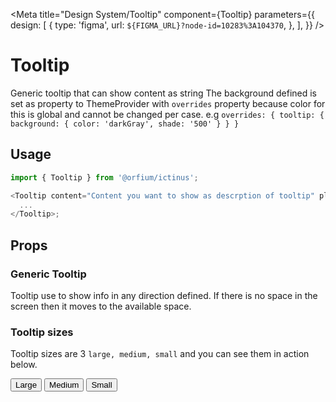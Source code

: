 
<Meta
  title="Design System/Tooltip"
  component={Tooltip}
  parameters={{
    design: [
      {
        type: 'figma',
        url: `${FIGMA_URL}?node-id=10283%3A104370`,
      },
    ],
  }}
/>

# Tooltip

Generic tooltip that can show content as string
The background defined is set as property to ThemeProvider with `overrides` property because color for this is global and cannot be changed per case.
e.g `overrides: { tooltip: { background: { color: 'darkGray', shade: '500' } } }`

## Usage

```js
import { Tooltip } from '@orfium/ictinus';

<Tooltip content="Content you want to show as descrption of tooltip" placement={'right'}>
  ...
</Tooltip>;
```

## Props

<Props of={Tooltip} />

### Generic Tooltip

Tooltip use to show info in any direction defined. If there is no space in the screen then it moves to the available space.

<Preview>
  <Story name="Generic Tooltip" parameters={{ decorators: [withKnobs] }}>
    <TooltipShowcase
      content={text(
        'content',
        'By hovering here you can see very long and useful info that totally breaks into two lines'
      )}
    />
  </Story>
</Preview>

### Tooltip sizes

Tooltip sizes are 3 `large, medium, small` and you can see them in action below.

<Preview>
  <Story name="Tooltip sizes">
    <Stack>
      <Tooltip
        id={'right1'}
        size={'large'}
        content="By hover here you can see useful info"
        placement={'right'}
      >
        <button>Large</button>
      </Tooltip>
      <Tooltip
        id={'right2'}
        size={'medium'}
        content="By hover here you can see useful info"
        placement={'right'}
      >
        <button>Medium</button>
      </Tooltip>
      <Tooltip
        id={'right3'}
        size={'small'}
        content="By hover here you can see useful info"
        placement={'right'}
      >
        <button>Small</button>
      </Tooltip>
    </Stack>
  </Story>
</Preview>
